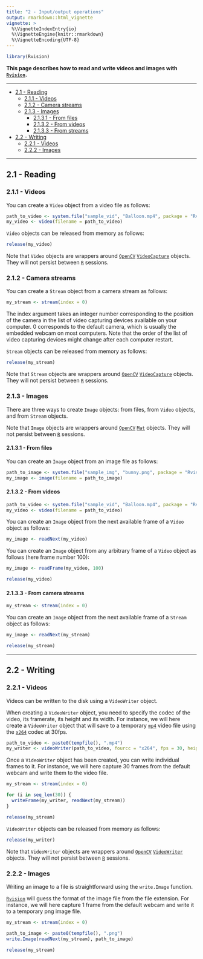 ```yaml
---
title: "2 - Input/output operations"
output: rmarkdown::html_vignette
vignette: >
  %\VignetteIndexEntry{io}
  %\VignetteEngine{knitr::rmarkdown}
  %\VignetteEncoding{UTF-8}
---
```


```r
library(Rvision)
```

__This page describes how to read and write videos and images with 
[`Rvision`](https://github.com/swarm-lab/Rvision).__ 

---

+ [2.1 - Reading ](#reading)
    + [2.1.1 - Videos](#videos)
    + [2.1.2 - Camera streams](#camera-streams)
    + [2.1.3 - Images](#images)
        + [2.1.3.1 - From files](#from-files)
        + [2.1.3.2 - From videos](#from-videos)
        + [2.1.3.3 - From streams](#from-camera-streams)
+ [2.2 - Writing](#writing)
    + [2.2.1 - Videos](#videos-1)
    + [2.2.2 - Images](#images-1)

---

## 2.1 - Reading

### 2.1.1 - Videos

You can create a `Video` object from a video file as follows: 

```r
path_to_video <- system.file("sample_vid", "Balloon.mp4", package = "Rvision")
my_video <- video(filename = path_to_video)
```

`Video` objects can be released from memory as follows: 

```r
release(my_video)
```

Note that `Video` objects are wrappers around [`OpenCV`](http://opencv.org/)
[`VideoCapture`](https://docs.opencv.org/3.4.1/d8/dfe/classcv_1_1VideoCapture.html)
objects. They will not persist between [`R`](https://cran.r-project.org) sessions. 

### 2.1.2 - Camera streams

You can create a `Stream` object from a camera stream as follows: 

```r
my_stream <- stream(index = 0)
```

The index argument takes an integer number corresponding to the position of the 
camera in the list of video capturing devices available on your computer. 0 
corresponds to the default camera, which is usually the embedded webcam on most 
computers. Note that the order of the list of video capturing devices might 
change after each computer restart. 

`Stream` objects can be released from memory as follows: 

```r
release(my_stream)
```

Note that `Stream` objects are wrappers around [`OpenCV`](http://opencv.org/)
[`VideoCapture`](https://docs.opencv.org/3.4.1/d8/dfe/classcv_1_1VideoCapture.html)
objects. They will not persist between [`R`](https://cran.r-project.org) sessions. 

### 2.1.3 - Images

There are three ways to create `Image` objects: from files, from `Video` objects,
and from `Stream` objects. 

Note that `Image` objects are wrappers around [`OpenCV`](http://opencv.org/)
[`Mat`](https://docs.opencv.org/3.4.1/d3/d63/classcv_1_1Mat.html) objects. They 
will not persist between [`R`](https://cran.r-project.org) sessions.

#### 2.1.3.1 - From files

You can create an `Image` object from an image file as follows: 

```r
path_to_image <- system.file("sample_img", "bunny.png", package = "Rvision")
my_image <- image(filename = path_to_image)
```

#### 2.1.3.2 - From videos

```r
path_to_video <- system.file("sample_vid", "Balloon.mp4", package = "Rvision")
my_video <- video(filename = path_to_video)
```

You can create an `Image` object from the next available frame of a `Video` 
object as follows: 

```r
my_image <- readNext(my_video)
```

You can create an `Image` object from any arbitrary frame of a `Video` object as 
follows (here frame number 100):

```r
my_image <- readFrame(my_video, 100)

release(my_video)
```

#### 2.1.3.3 - From camera streams

```r
my_stream <- stream(index = 0)
```

You can create an `Image` object from the next available frame of a `Stream` 
object as follows: 

```r
my_image <- readNext(my_stream)

release(my_stream)
```

---

## 2.2 - Writing

### 2.2.1 - Videos

Videos can be written to the disk using a `VideoWriter` object. 

When creating a `VideoWriter` object, you need to specify the codec of the video, 
its framerate, its height and its width. For instance, we will here create a 
`VideoWriter` object that will save to a temporary [`mp4`](https://en.wikipedia.org/wiki/MPEG-4_Part_14) 
video file using the [`x264`](https://www.videolan.org/developers/x264.html) 
codec at 30fps. 

```r
path_to_video <- paste0(tempfile(), ".mp4")
my_writer <- videoWriter(path_to_video, fourcc = "x264", fps = 30, height = 720, width = 1280)
```

Once a `VideoWriter` object has been created, you can write individual frames to
it. For instance, we will here capture 30 frames from the default webcam and write
them to the video file. 

```r
my_stream <- stream(index = 0)

for (i in seq_len(30)) {
  writeFrame(my_writer, readNext(my_stream))
}

release(my_stream)
```

`VideoWriter` objects can be released from memory as follows: 

```r
release(my_writer)
```

Note that `VideoWriter` objects are wrappers around [`OpenCV`](http://opencv.org/)
[`VideoWriter`](https://docs.opencv.org/3.4.1/dd/d9e/classcv_1_1VideoWriter.html)
objects. They will not persist between [`R`](https://cran.r-project.org) sessions.

### 2.2.2 - Images

Writing an image to a file is straightforward using the `write.Image` function.

[`Rvision`](https://github.com/swarm-lab/Rvision) will guess the format of the 
image file from the file extension. For instance, we will here capture 1 frame 
from the default webcam and write it to a temporary png image file. 

```r
my_stream <- stream(index = 0)

path_to_image <- paste0(tempfile(), ".png")
write.Image(readNext(my_stream), path_to_image)

release(my_stream)
```

